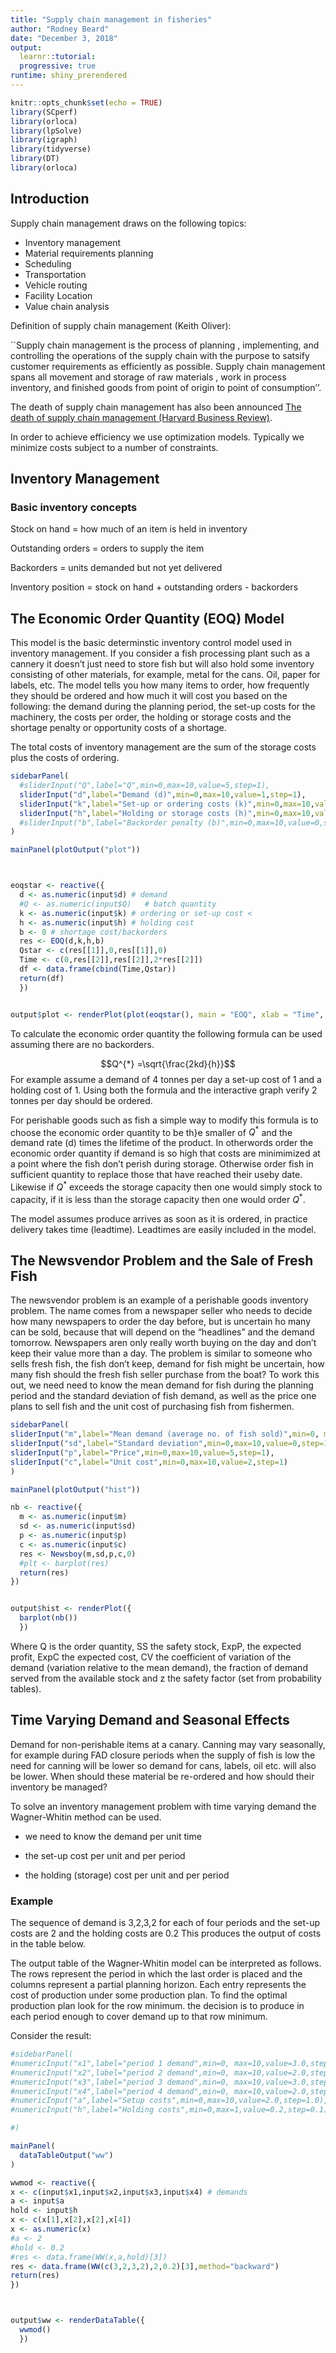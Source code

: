 ```yaml
---
title: "Supply chain management in fisheries"
author: "Rodney Beard"
date: "December 3, 2018"
output: 
  learnr::tutorial:
  progressive: true
runtime: shiny_prerendered
---
```


```r
knitr::opts_chunk$set(echo = TRUE)
library(SCperf)
library(orloca)
library(lpSolve)
library(igraph)
library(tidyverse)
library(DT)
library(orloca)
```

## Introduction

Supply chain management draws on the following topics:  

- Inventory management
- Material requirements planning
- Scheduling
- Transportation
- Vehicle routing
- Facility Location
- Value chain analysis

Definition of supply chain management (Keith Oliver):

``Supply chain management is the process of planning , implementing, and controlling the operations of the supply chain with the purpose to satsify customer requirements as efficiently as possible. Supply chain management spans all movement and storage of raw materials , work in process inventory, and finished goods from point of origin to point of consumption''.

The death of supply chain management has also been announced [The death of supply chain management (Harvard Business Review)](https://hbr.org/2018/06/the-death-of-supply-chain-management).

In order to achieve efficiency we use optimization models. Typically we minimize costs subject to a number of constraints.



## Inventory Management

### Basic inventory concepts


Stock on hand = how much of an item is held in inventory

Outstanding orders = orders to supply the item 

Backorders = units demanded but not yet delivered

Inventory position = stock on hand + outstanding orders - backorders


## The Economic Order Quantity (EOQ) Model

This model is the basic determinstic inventory control model used in inventory management. If you consider a fish processing plant such as a cannery it doesn't just need to store fish but will also hold some inventory consisting of other materials, for example, metal for the cans. Oil, paper for labels, etc. The model tells you how many items to order, how frequently they should be ordered and how much it will cost you based on the following: the demand during the planning period, the set-up costs for the machinery, the costs per order, the holding or storage costs and the shortage penalty or opportunity costs of a shortage.

The total costs of inventory management are the sum of the storage costs plus the costs of ordering. 

```r

sidebarPanel(
  #sliderInput("Q",label="Q",min=0,max=10,value=5,step=1),
  sliderInput("d",label="Demand (d)",min=0,max=10,value=1,step=1),
  sliderInput("k",label="Set-up or ordering costs (k)",min=0,max=10,value=1,step=1),
  sliderInput("h",label="Holding or storage costs (h)",min=0,max=10,value=1,step=1)
  #sliderInput("b",label="Backorder penalty (b)",min=0,max=10,value=0,step=1)
)

mainPanel(plotOutput("plot"))




```

```r

eoqstar <- reactive({
  d <- as.numeric(input$d) # demand
  #Q <- as.numeric(input$Q)   # batch quantity
  k <- as.numeric(input$k) # ordering or set-up cost <
  h <- as.numeric(input$h) # holding cost
  b <- 0 # shortage cost/backorders
  res <- EOQ(d,k,h,b)
  Qstar <- c(res[[1]],0,res[[1]],0)
  Time <- c(0,res[[2]],res[[2]],2*res[[2]])
  df <- data.frame(cbind(Time,Qstar))
  return(df)
  })


output$plot <- renderPlot(plot(eoqstar(), main = "EOQ", xlab = "Time", ylab = "Q", type = "l"))

```  

To calculate the economic order quantity the following formula can be used assuming there are no backorders.

$$Q^{*} =\sqrt{\frac{2kd}{h}}$$
For example assume a demand of 4 tonnes per day a set-up cost of 1 and a holding cost of 1. Using both the formula and the interactive graph verify 2 tonnes per day should be ordered.

For perishable goods such as fish a simple way to modify this formula is to choose the economic order quantity to be th}e smaller of $Q^{*}$ and the demand rate (d) times the lifetime of the product. In otherwords order the economic order quantity if demand is so high that costs are minimimized at a point where the fish don't perish during storage. Otherwise order fish in sufficient quantity to replace those that have reached their useby date. Likewise if $Q^*$ exceeds the storage capacity then one would simply stock to capacity, if it is less than the storage capacity then one would order $Q^{*}$.  

The model assumes produce arrives as soon as it is ordered, in practice delivery takes time (leadtime). Leadtimes are easily included in the model.  
  

## The Newsvendor Problem and the Sale of Fresh Fish

The newsvendor problem is an example of a perishable goods inventory problem. The name comes from a newspaper seller who needs to decide how many newspapers to order the day before, but is uncertain ho many can be sold, because that will depend on the "headlines" and the demand tomorrow. Newspapers aren only really worth buying on the day and don't keep their value more than a day. The problem is similar to someone who sells fresh fish, the fish don't keep, demand for fish might be uncertain, how many fish should the fresh fish seller purchase from the boat? To work this out, we need need to know the mean demand for fish during the planning period and the standard deviation of fish demand, as well as the price one plans to sell fish and the unit cost of purchasing fish from fishermen.

<p>

```r

sidebarPanel(
sliderInput("m",label="Mean demand (average no. of fish sold)",min=0, max=10,value=1,step=1),  
sliderInput("sd",label="Standard deviation",min=0,max=10,value=0,step=1),
sliderInput("p",label="Price",min=0,max=10,value=5,step=1),
sliderInput("c",label="Unit cost",min=0,max=10,value=2,step=1)
)

mainPanel(plotOutput("hist"))

```


```r

nb <- reactive({
  m <- as.numeric(input$m)
  sd <- as.numeric(input$sd)
  p <- as.numeric(input$p)
  c <- as.numeric(input$c)
  res <- Newsboy(m,sd,p,c,0)
  #plt <- barplot(res)
  return(res)
})


output$hist <- renderPlot({
  barplot(nb())
  })

```


Where Q is the order quantity, SS the safety stock, ExpP, the expected profit, ExpC the expected cost, CV the coefficient of variation of the demand (variation relative to the mean demand), the fraction of demand served from the available stock and z the safety factor (set from probability tables).   

## Time Varying Demand and Seasonal Effects

Demand for non-perishable items at a canary. Canning may vary seasonally, for example during FAD closure periods when the supply of fish is low the need for canning will be lower so demand for cans, labels, oil etc. will also be lower.  When should these material be re-ordered and how should their inventory be managed?

To solve an inventory management problem with time varying demand the Wagner-Whitin method can be used.

- we need to know the demand per unit time

-  the set-up cost per unit and per period

- the holding (storage) cost per unit and per period

### Example 

The sequence of demand is 3,2,3,2 for each of four periods and the set-up costs are 2 and the holding costs are 0.2 This produces the output of costs in the table below.

The output table of the Wagner-Whitin model can be interpreted as follows. The rows represent the period in which the last order is placed and the columns represent a partial planning horizon. Each entry represents the cost of production under some production plan. To find the optimal production plan look for the row minimum. the decision is to produce in each period enough to cover demand up to that row minimum.

Consider the result:

<div>
```r


#sidebarPanel(
#numericInput("x1",label="period 1 demand",min=0, max=10,value=3.0,step=0.1),  
#numericInput("x2",label="period 2 demand",min=0, max=10,value=2.0,step=0.1),  
#numericInput("x3",label="period 3 demand",min=0, max=10,value=3.0,step=0.1),  
#numericInput("x4",label="period 4 demand",min=0, max=10,value=2.0,step=0.1),  
#numericInput("a",label="Setup costs",min=0,max=10,value=2.0,step=1.0),
#numericInput("h",label="Holding costs",min=0,max=1,value=0.2,step=0.1)

#)

mainPanel(
  dataTableOutput("ww")
)


```
</div>

```r

wwmod <- reactive({
x <- c(input$x1,input$x2,input$x3,input$x4) # demands
a <- input$a
hold <- input$h
x <- c(x[1],x[2],x[2],x[4])
x <- as.numeric(x)
#a <- 2
#hold <- 0.2
#res <- data.frame(WW(x,a,hold)[3])
res <- data.frame(WW(c(3,2,3,2),2,0.2)[3],method="backward")
return(res)
})



output$ww <- renderDataTable({
  wwmod()
  })



```


### 

&nbsp;
&nbsp;
&nbsp;
&nbsp;
&nbsp;
&nbsp;
&nbsp;
&nbsp;

&nbsp;
&nbsp;
&nbsp;
&nbsp;
&nbsp;
&nbsp;
&nbsp;
&nbsp;

&nbsp;
&nbsp;
&nbsp;
&nbsp;
&nbsp;
&nbsp;
&nbsp;
&nbsp;

&nbsp;
&nbsp;
&nbsp;
&nbsp;
&nbsp;
&nbsp;
&nbsp;
&nbsp;

&nbsp;
&nbsp;
&nbsp;
&nbsp;
&nbsp;
&nbsp;
&nbsp;
&nbsp;

&nbsp;
&nbsp;
&nbsp;
&nbsp;


## Transportation

Transportation problems involve determining how  much to ship between different locations at minimum cost. Imagine a series of port or canneries that need to ship fish or cans of tuna to retail markets. How much should be sent from each supplier to each market? 

### Example

Consider three canneries that ship cans of fish to four different destinations.

<p>
<table border=T>
<tr>
<th>Transport costs</th><th colspan="4">Warehouse</th><th>Supply</th>
</tr>
<tr><td></td><td>1</td><td>2</td><td>3</td><td>4</td><td></td>
</tr>
<tr><td>A</td><td>464</td><td>513</td><td>654</td><td>867</td><td>75</td></tr>
<tr><td>B</td><td>352</td><td>416</td><td>690</td><td>791</td><td>125</td></tr>
<tr><td>C</td><td>995</td><td>682</td><td>388</td><td>685</td><td>100</td></tr>
<tr><td>Demand</td><td>80</td><td>65</td><td>70</td><td>85</td><td></td></tr>
</table>
</p>

Later we will look at how varying the supply available at each port and the demands at each warehouse impacts the optimal solution.

The transportation network is depicted as a graph with the transportation costs of each edge/route displayed:

```r

textOutput("transport")
plotOutput("graph")

```


How many vehicles should be sent from each port to each warehouse? Assuming all vehicles are the same size.
Demands of warehouses might come from the EOQ model of each warehouse.

To solve this problem we minimize the total transportation costs assuming that demands are met and the total supply at each port is not exceeded.

The solution is:

```r

sidebarPanel(
  sliderInput("w1", label = "Supply (port A):",
              min = 0, max = 200, value = 75, step = 10),
  sliderInput("w2", label = "Supply (port B):",
              min = 0, max = 200, value = 125, step = 10),
  sliderInput("w3", label = "Supply (port C):",
              min = 0, max = 200, value = 100, step = 10),
  sliderInput("w4", label = "Demand (warehouse 1):",
              min = 0, max = 200, value = 80, step = 10),
  sliderInput("w5", label = "Demand (warehouse 2):",
              min = 0, max = 200, value = 65, step = 10),
  sliderInput("w6", label = "Demand (warehouse 3):",
              min = 0, max = 200, value = 70, step = 10),
  sliderInput("w7", label = "Demand (warehouse 4):",
              min = 0, max = 200, value = 85, step = 10)
)

mainPanel(
  
  dataTableOutput("table")
  
  )
```

```r

transport <- reactive({
costs <- matrix(NA,nrow=3,ncol=4)

costs[1,1] <- 464
costs[1,2] <- 513
costs[1,3] <- 654
costs[1,4] <- 867
costs[2,1] <- 352
costs[2,2] <- 416 
costs[2,3] <- 690
costs[2,4] <- 791
costs[3,1] <- 995
costs[3,2] <- 682
costs[3,3] <- 388
costs[3,4] <- 685

f.obj <- c(costs[1,1],costs[1,2],costs[1,3],costs[1,4],
           costs[2,1],costs[2,2],costs[2,3],costs[2,4],
           costs[3,1],costs[3,2],costs[3,3],costs[3,4])

f.con <- matrix(c(1,1,1,1,0,0,0,0,0,0,0,0,
                  0,0,0,0,1,1,1,1,0,0,0,0,
                  0,0,0,0,0,0,0,0,1,1,1,1,
                  1,0,0,0,1,0,0,0,1,0,0,0,
                  0,1,0,0,0,1,0,0,0,1,0,0,
                  0,0,1,0,0,0,1,0,0,0,1,0,
                  0,0,0,1,0,0,0,1,0,0,0,1),nrow=7,byrow=TRUE) # ok this is now correct

f.dir <- c(rep("<=",3),rep(">=",4))

f.rhs <- c(input$w1,input$w2,input$w3,input$w4,input$w5,input$w6,input$w7) # make these interactive with sliders
res <- lp("min",f.obj,f.con,f.dir,f.rhs)$solution
res2 <- as.data.frame(res)
row.names(res2) <- c('xA1','xA2','xA3','xA4','xB1','xB2','xB3','xB4','xC1','xC2','xC3','xC4')
return(res2)
})
 

output$graph <- renderPlot({
  g <- graph(c("A","1","A","2","A","3","A","4","B","1","B","2","B","3","B","4","C","1","C","2","C","3","C","4"),directed=TRUE) %>% set_edge_attr("weight",value=c(464,513,654,867,352,416,690,791,995,682,388,685)) # check the order of these entries
  edge_attr(g)
  plot(g,edge.label=E(g)$weight)
})

output$table <- renderDataTable({transport()})


```

where $x_{A1}$ gives the number of vehicles/vessels to be routed between port A and warehouse 1, $x_{A2}$ represents the number of vehicles to be routed between port A and warehourse 2, etc.

In the next section we will extend the above problem to include distribution points or transhipment points.

## Transshipment

Transhipment problems are like transportation problems with the addition of nodes that neither produce nor consume goods. The first paper on transhipment wa spublished by Orden (1958). 

- Transshipment is a general term used in the transportation and operations research literature -

Transhipment problems are minimum cost network flow problems, i.e. the objective is to minimize the costs of transportation in order to determine the flow of goods through a network. They involve a special case of minmum cost network flow problems with no capcity constraints on the flows (See Hillier & Liebermann, Introduction to operations research,10th Edition, 2015: p. 401) .

Transshipment in fisheries can occur either in port or at sea. There are often legal restrictions that determine where transhipment is allowed. For some fisheries and vessels transhipment at sea may be prohibited. However, illegal activity does occur and transhipment models may provide insight as to how much activity is occurring if the location were known. the location of transhipment points can be considered from the perspective of facility location (see below).

Transshipment at sea is slightly more complicated than transshipment in port. Ports have a known location and known distances betweeen them with transhipment at sea. The transshipment point could be located anywhere. Once this point has been determined a standard transhipment  model can be used to determine the quantity of fish to tranship. The difficulty with transhipment at sea is therefore where to transship and also where fish are caught. The real issue is therefore a type of facility location problem.

## Case study: Analysis of the  Papua New Guinea supply chain

Because processing facilities are located close to ports in PNG. The transport problem is relatively simple and there are few gains to be had optimizing transport. Delivery of canned tuna to population centres is a different story with longer distances involved. To solve the  transportation problem for the PNG tuna distribution network one needs information on the demand for canned tuna in poulation centres. In the absence of this we can demnstrate interactively how the distribution would change with demand.

```r

plotOutput("graph2")

```


```r

output$graph2 <- renderPlot({
  g <- graph(c("Lae","Frabelle","Lae","Nambawan","Lae","Majestic","Lae","IFC","Lae","RD","Lae","Madang","Madang","RD","RD","Goroka","RD","Hagen",
               "Goroka","Hagen","Nambawan","Goroka","Nambawan","Hagen","Majestic","Goroka","Majestic","Hagen","Frabelle","Goroka","Frabelle","Hagen","Lae","Port Moresby",
               "IFC","Goroka","IFC","Hagen","Madang","Frabelle","Madang","Majestic","Madang","Nambawan","Madang","IFC"),directed=TRUE) %>% set_edge_attr("length",value=c(0.0,8.9,8.0,7.1,342,439,11.7,318,486,178,305,473,304,472,299,467,1432,303,471,336,342,343,341)) # check the order of these entries
  edge_attr(g)
  plot(g,edge.label=E(g)$length)
})


```

The following processing capacities for each port and cannery are given along with the distances from port to cannery.

<table border=T>
<th>Port</th><th colspan="5">Cannery</th><th>Supply</th>
<tr><td></td><td>Frabelle</td><td>Majestic</td><td>Nambawan</td><td>IFC</td><td>RD</td><td></td></tr>
<tr><td>Lae</td><td>0</td><td>8</td><td>8.9</td><td>7.1</td><td>342</td><td>650</td></tr>
<tr><td>Madang</td><td>336</td><td>342</td><td>343</td><td>341</td><td>11.7</td><td>300</td></tr>
<tr><td>Demand</td><td>140</td><td>200</td><td>200</td><td>120</td><td>200</td><td></td></tr>
</table>
<p>

These figures ignore cold storage, although from these figures cold storage demands could be calculated using the EOQ formula.

The Wewak loining plant has been omitted because I'm only looking at domestic canneries here. The distance between the Ports of Lae and Madang is 439 km. Both Madang and Lae can be considered transhipment points. 

In both the standard transhipment problems capacity constraints on shipping are ignored. However, these can be incorporated by solving a minimum cost network flow problem.


```r

```


```r
transport2 <- reactive({
costs <- matrix(NA,nrow=3,ncol=4)

costs[1,1] <- 464
costs[1,2] <- 513
costs[1,3] <- 654
costs[1,4] <- 867
costs[2,1] <- 352
costs[2,2] <- 416 
costs[2,3] <- 690
costs[2,4] <- 791
costs[3,1] <- 995
costs[3,2] <- 682
costs[3,3] <- 388
costs[3,4] <- 685

f.obj <- c(costs[1,1],costs[1,2],costs[1,3],costs[1,4],
           costs[2,1],costs[2,2],costs[2,3],costs[2,4],
           costs[3,1],costs[3,2],costs[3,3],costs[3,4])

f.con <- matrix(c(1,1,1,1,0,0,0,0,0,0,0,0,
                  0,0,0,0,1,1,1,1,0,0,0,0,
                  0,0,0,0,0,0,0,0,1,1,1,1,
                  1,0,0,0,1,0,0,0,1,0,0,0,
                  0,1,0,0,0,1,0,0,0,1,0,0,
                  0,0,1,0,0,0,1,0,0,0,1,0,
                  0,0,0,1,0,0,0,1,0,0,0,1),nrow=7,byrow=TRUE) # ok this is now correct

f.dir <- c(rep("<=",3),rep(">=",4))

f.rhs <- c(75,125,100,80,65,70,85)
res <- lp("min",f.obj,f.con,f.dir,f.rhs)$solution
return(res)
})

```


### The square-cube law

States that areas scale quadratically and volumes scale cubically. Economies of scale arise when shifting from area to volume, shipping by sea allows one to transport larger volumes than shipping by road and to therefore exploit economies of scale in transportation. The square-cube law implies transportation costs are not constant.


## Facility location

Where should a facility such as a cannery, fuel bunkeror port be located? A number of issues play a role here: the availability of land, deep water harbours, etc. However once a  number of locations have been identified based on physical criteria, there may still be a choice as to where a facility should be located. In general facilities should be located in order to minimize the costs of market access. There are five categtoes problem:

- locating a facility that has capacity constraints
- locating a facility that is not capacity constrained
- locating a facility in a plane (infinite number of candidate locations) (think of bunker vessels)
- Attraction-repulsion problems
- The obnoxious facility location problem

We will examine each of these in  turn. 


### Capacitated facility location problem

The data needed for the capcacitated facility location problem are the same as for the transportation problem but in addition costs of constructing and opening a facility at each location are required. In this case we will assume the problem is to open a port.

<p>
<table border=T>
<tr>
<th>Transport costs</th><th colspan="4">Warehouse</th><th>Supply</th>
</tr>
<tr><td></td><td>1</td><td>2</td><td>3</td><td>4</td><td></td>
</tr>
<tr><td>1</td><td mig>464</td><td>513</td><td>654</td><td>867</td><td>75</td></tr>
<tr><td>2</td><td>352</td><td>416</td><td>690</td><td>791</td><td>125</td></tr>
<tr><td>3</td><td>995</td><td>682</td><td>388</td><td>685</td><td>100</td></tr>
<tr><td>Demand</td><td>80</td><td>65</td><td>70</td><td>85</td><td></td></tr>
</table>
</p>

The solution is given by 
<p>

<table><th><td>
11
</td><td></td></th></table>
```r

textOutput("facility1")

```


```r

capacitatedlp <- reactive({
  
  
  
  
  f.obj <- c(464,513,654,867,352,416,690,791,995,682,388,685,1,1,1) #  the last three values are the costs of opening each port. 11,12,13,14,21,22,23,24,31,32,33,34,
  f.con <- matrix(c(1,0,0,0,1,0,0,0,1,0,0,0,0,0,0, # 11, 21, 31, 
                    0,1,0,0,0,1,0,0,0,1,0,0,0,0,0,# 12, 22, 32,
                    0,0,1,0,0,0,1,0,0,0,1,0,0,0,0, # 13, 23, 33
                    0,0,0,1,0,0,0,1,0,0,0,1,0,0,0, # 14, 24, 34
                    80,65,70,85,0,0,0,0,0,0,0,0,-75,0,0, 
                    0,0,0,0,80,65,70,85,0,0,0,0,0,-125,0,
                    0,0,0,0 ,0,0,0,0,80,65,70,85,0,0,-100
                    ),nrow=7,byrow=T)
  f.dir <- c(rep("=",4),rep("<=",3))
  f.rhs <- c(rep(1,4),rep(0,3))
  res <- lp("min",f.obj,f.con,f.dir,f.rhs,binary.vec=13:15)$solution
  return(res)
})

output$facility1 <- renderText(capacitatedlp())

```

</p> 
Next we consider the uncapacitated facility location problem. This case applies when the supplier has no maximum output. In this case all demand should be supplied by the nearest open facility.

If we compare the solution of the transportation problem to the capacitated facility location problem then we see that port 1 does not suppply warehouse number 1. However, in the facility location problem port 1 supplies 25%  of warehouse 1's demand and ? is satisfied by port ?  the remaining 75% of warehouse 1's demand is met by port 2.

## Where to Transship?

In this problem we will consider the problem of FAD fishing and allow for transshipping at sea (possibly illegally). Where is the optimal point to tranship thatminimizes the distance to all catch locations. This problem is an example of the so-called Fermat-Weber location problem. The problem is usually formulated in terms of distance to demand points but can equally be considered from the supply perspective. We wish to transhhip at a point that minmizes the distance to where fish are being caught.

```r
sidebarPanel(
  sliderInput("x1", label = "x1:",
              min = 0, max = 200, value = 1, step = 10),
  sliderInput("x2", label = "x2:",
              min = 0, max = 200, value = 5, step = 10),
  sliderInput("x3", label = "x3:",
              min = 0, max = 200, value = 7, step = 10),
  sliderInput("x4", label = "x4:",
              min = 0, max = 200, value = 2, step = 10),
  sliderInput("x5", label = "x5:",
              min = 0, max = 200, value = 3, step = 10),
  sliderInput("y1", label = "y1:",
              min = 0, max = 200, value = 3, step = 10),
  sliderInput("y2", label = "y2:",
              min = 0, max = 200, value = 6, step = 10),
  sliderInput("y3", label = "y3:",
              min = 0, max = 200, value = 4, step = 10),
  sliderInput("y4", label = "y4:",
              min = 0, max = 200, value = 5, step = 10),
  sliderInput("y5", label = "y5:",
              min = 0, max = 200, value = 3, step = 10)
)

mainPanel(
  
  plotOutput("plt"),
  textOutput("sol"),
  textOutput("res")
  
  )



```

```r

fads <- reactive({
  
  plt <- rloca.p(10, xmin = 0, xmax = 10, ymin = 0, ymax = 10)
  
  plt <- loca.p(x=c(input$x1,input$x2,input$x3,input$x4,input$x5),y=c(input$y1,input$y2,input$y3,input$y4,input$y5))
  #plt <- contour(plt)
  #dplt<- as.data.frame(plt)
  #plt <- contour(plt)
  curve <- plot(plt,main="FADS",col="red")
  return(curve)
})

contour1 <- reactive({
  plt2 <- loca.p(x=c(input$x1,input$x2,input$x3,input$x4,input$x5),y = c(input$y1,input$y2,input$y3,input$y4,input$y5))
  #dplt2 <- as.data.frame(plt2)
  cplot <- contour(plt2,main="Iso-distance")
  return(cplot)
})

res <- reactive({
  weberpoint <- distsummin(loca.p(x=c(input$x1,input$x2,input$x3,input$x4,input$x5),y = c(input$y1,input$y2,input$y3,input$y4,input$y5)))
  return(weberpoint)
})


output$plt <- renderPlot({
                          par(mfrow=c(2,1))
                          fads()
                          contour1()
                          })

output$res <- renderText({res()})

output$sol <- renderText({"Optimal location:"})

```
The top panel depicts hypothetical locations where fish are caught, e.g. FADS or fishing grounds in the case of longline. Fishing grounds may be spread out but logbook data will indicate the approximate GPS co-ordinates where sets were made and fish caught. The lower plot depicts a contour map of the distances (a proxy for costs)  to each of the FADS/catch locations. Each curve represents points that are equi-distant from the center. A rational fishing operator would transship at a point that minimzes the distance to travel for vessels. This point can be found by solving a Fermat-Weber problem. The co-ordinates of the optimal location are at the bottom.

 
## Value chain analysis

Insufficient data to conduct a global value chain analysis:

- Input output table for PNG needed that includes details of the fisheries sector

- Software is available

- Constructing input-output tables is a large project and is not something that FFA can do, Fiji tables were done by ADB but are not detailed 
enough for a food value chain analysis.

- This would require collaboration between multiple interantional organizations and projects and multiple PNG government agencies






